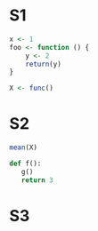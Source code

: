 # S1

```r

x <- 1
foo <- function () {
    y <- 2
    return(y)
}

X <- func()

```

# S2

```r
mean(X)
```

```python
def f():
   g()
   return 3
```
# S3

